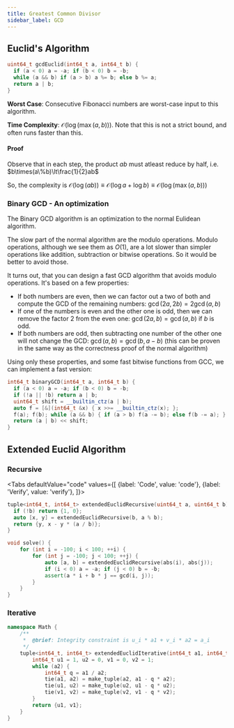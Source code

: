 ```yaml
---
title: Greatest Common Divisor
sidebar_label: GCD
---
```



## Euclid's Algorithm

``` cpp
uint64_t gcdEuclid(int64_t a, int64_t b) {
  if (a < 0) a = -a; if (b < 0) b = -b;
  while (a && b) if (a > b) a %= b; else b %= a;
  return a | b;
}
```

**Worst Case**: Consecutive Fibonacci numbers are worst-case input to this algorithm.

**Time Complexity**: $\mathcal{O}(\log(\max(a, b)))$. Note that this is not a strict bound, and often runs faster than this.

#### Proof
Observe that in each step, the product $ab$ must atleast reduce by half, i.e. $b\times(a\%b)\lt\frac{1}{2}ab$

So, the complexity is $\mathcal{O}(\log(ab))\equiv\mathcal{O}(\log{a} + \log{b})\equiv\mathcal{O}(\log(\max(a, b)))$

### Binary GCD - An optimization

The Binary GCD algorithm is an optimization to the normal Eulidean algorithm.

The slow part of the normal algorithm are the modulo operations. Modulo operations, although we see them as $O(1)$, are a lot slower than simpler operations like addition, subtraction or bitwise operations. So it would be better to avoid those.

It turns out, that you can design a fast GCD algorithm that avoids modulo operations. It's based on a few properties:

- If both numbers are even, then we can factor out a two of both and compute the GCD of the remaining numbers: $\gcd(2a, 2b) = 2 \gcd(a, b)$
- If one of the numbers is even and the other one is odd, then we can remove the factor 2 from the even one: $\gcd(2a, b) = \gcd(a, b)$ if $b$ is odd.
- If both numbers are odd, then subtracting one number of the other one will not change the GCD: $\gcd(a, b) = \gcd(b, a-b)$ (this can be proven in the same way as the correctness proof of the normal algorithm)

Using only these properties, and some fast bitwise functions from GCC, we can implement a fast version:

``` cpp
int64_t binaryGCD(int64_t a, int64_t b) {
  if (a < 0) a = -a; if (b < 0) b = -b;
  if (!a || !b) return a | b;
  uint64_t shift = __builtin_ctz(a | b);
  auto f = [&](int64_t &x) { x >>= __builtin_ctz(x); };
  f(a); f(b); while (a && b) { if (a > b) f(a -= b); else f(b -= a); }
  return (a | b) << shift;
}
```

## Extended Euclid Algorithm

### Recursive

<Tabs
  defaultValue="code"
  values={[
    {label: 'Code', value: 'code'},
    {label: 'Verify', value: 'verify'},
  ]}>

  <TabItem value="code">

  ```cpp
  tuple<int64_t, int64_t> extendedEuclidRecursive(uint64_t a, uint64_t b) {
    if (!b) return {1, 0};
    auto [x, y] = extendedEuclidRecursive(b, a % b);
    return {y, x - y * (a / b)};
  }
  ```

  </TabItem>

  <TabItem value="verify">

  ```cpp
  void solve() {
      for (int i = -100; i < 100; ++i) {
          for (int j = -100; j < 100; ++j) {
              auto [a, b] = extendedEuclidRecursive(abs(i), abs(j));
              if (i < 0) a = -a; if (j < 0) b = -b;
              assert(a * i + b * j == gcd(i, j));
          }
      }
  }
  ```

  </TabItem>

</Tabs>

### Iterative

```cpp
namespace Math {
    /**
     *  @brief: Integrity constraint is u_i * a1 + v_i * a2 = a_i
     */
    tuple<int64_t, int64_t> extendedEuclidIterative(int64_t a1, int64_t a2) {
        int64_t u1 = 1, u2 = 0, v1 = 0, v2 = 1;
        while (a2) {
            int64_t q = a1 / a2;
            tie(a1, a2) = make_tuple(a2, a1 - q * a2);
            tie(u1, u2) = make_tuple(u2, u1 - q * u2);
            tie(v1, v2) = make_tuple(v2, v1 - q * v2);
        }
        return {u1, v1};
    }
}
```
